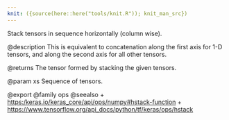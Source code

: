 ```yaml
---
knit: ({source(here::here("tools/knit.R")); knit_man_src})
---
```

Stack tensors in sequence horizontally (column wise).

@description
This is equivalent to concatenation along the first axis for 1-D tensors,
and along the second axis for all other tensors.

@returns
    The tensor formed by stacking the given tensors.

@param xs Sequence of tensors.

@export
@family ops
@seealso
+ <https:/keras.io/keras_core/api/ops/numpy#hstack-function>
+ <https://www.tensorflow.org/api_docs/python/tf/keras/ops/hstack>
